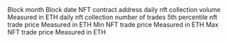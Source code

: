 <ParamField path="block_month">
Block month
</ParamField>
<ParamField path="block_date">
Block date
</ParamField>
<ParamField path="nft_contract_address">
NFT contract address
</ParamField>
<ParamField path="volume_eth">
daily nft collection volume Measured in ETH
</ParamField>
<ParamField path="trades">
daily nft collection number of trades
</ParamField>
<ParamField path="price_p5_eth">
5th percentile nft trade price Measured in ETH
</ParamField>
<ParamField path="price_min_eth">
Min NFT trade price Measured in ETH
</ParamField>
<ParamField path="price_max_eth">
Max NFT trade price Measured in ETH
</ParamField>
